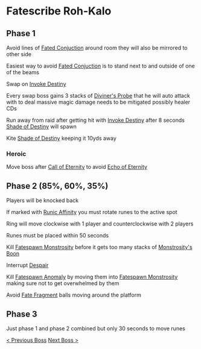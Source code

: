# Fatescribe Roh-Kalo

## Phase 1

Avoid lines of [Fated Conjuction](https://www.wowhead.com/spell=350355/fated-conjunction) around room they will also be mirrored to other side

Easiest way to avoid [Fated Conjuction](https://www.wowhead.com/spell=350355/fated-conjunction) is to stand next to and outside of one of the beams

Swap on [Invoke Destiny](https://www.wowhead.com/spell=351680/invoke-destiny)

Every swap boss gains 3 stacks of [Diviner's Probe](https://www.wowhead.com/spell=353603/diviners-probe) that he will auto attack with to deal massive magic damage needs to be mitigated possibly healer CDs

Run away from raid after getting hit with [Invoke Destiny](https://www.wowhead.com/spell=351680/invoke-destiny)
after 8 seconds [Shade of Destiny](https://www.wowhead.com/npc=179124/shade-of-destiny) will spawn

Kite [Shade of Destiny](https://www.wowhead.com/npc=179124/shade-of-destiny) keeping it 10yds away

### Heroic

Move boss after [Call of Eternity](https://www.wowhead.com/spell=350819/call-of-eternity) to avoid [Echo of Eternity](https://www.wowhead.com/spell=350826/echo-of-eternity)

## Phase 2 (85%, 60%, 35%)

Players will be knocked back

If marked with [Runic Affinity](https://www.wowhead.com/spell=354964/runic-affinity) you must rotate runes to the active spot

Ring will move clockwise with 1 player and counterclockwise with 2 players

Runes must be placed within 50 seconds

Kill [Fatespawn Monstrosity](https://www.wowhead.com/npc=180323/fatespawn-monstrosity) before it gets too many stacks of [Monstrosity's Boon](https://www.wowhead.com/spell=357141/monstrositys-boon)

Interrupt [Despair](https://www.wowhead.com/spell=357144/despair)

Kill [Fatespawn Anomaly](https://www.wowhead.com/npc=179010/fatespawn-anomaly) by moving them into
[Fatespawn Monstrosity](https://www.wowhead.com/npc=180323/fatespawn-monstrosity) making sure not to get overwhelmed by them

Avoid [Fate Fragment](https://www.wowhead.com/spell=353162/fate-fragment) balls moving around the platform

## Phase 3

Just phase 1 and phase 2 combined but only 30 seconds to move runes

[< Previous Boss](/bosses/guardian-of-the-first-ones) [Next Boss >](/bosses/kelthuzad)
